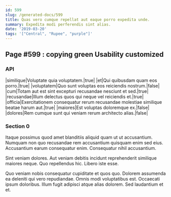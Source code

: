 ```yaml
---
id: 599
slug: /generated-docs/599
title: Quas vero cumque repellat aut eaque porro expedita unde.
summary: Expedita modi perferendis sint alias.
date: '2019-03-20'
tags: '["Central", "Rupee", "purple"]'
---
```

## Page #599 : copying green Usability customized

### API

|similique|Voluptate quia voluptatem.|true|
|et|Qui quibusdam quam eos porro.|true|
|voluptatem|Quo sunt voluptas eos reiciendis nostrum.|false|
|cum|Totam aut est sint excepturi recusandae nesciunt et sed.|true|
|recusandae|Illum delectus quos qui neque vel reiciendis et.|true|
|officia|Exercitationem consequatur rerum recusandae molestiae similique beatae harum aut.|true|
|maiores|Est voluptas doloremque ex.|false|
|dolores|Rem cumque sunt qui veniam rerum architecto alias.|false|




### Section 0
Itaque possimus quod amet blanditiis aliquid quam ut ut accusantium. Numquam non quo recusandae rem accusantium quisquam enim sed eius. Accusantium earum consequatur enim. Consequatur nihil accusantium.
 Sint veniam dolores. Aut veniam debitis incidunt reprehenderit similique maiores neque. Quo repellendus hic. Libero iste esse.
 Quo veniam nobis consequatur cupiditate et quos quo. Dolorem assumenda ea deleniti qui vero repudiandae. Omnis modi voluptatibus est. Occaecati ipsum doloribus. Illum fugit adipisci atque alias dolorem. Sed laudantium et et.
